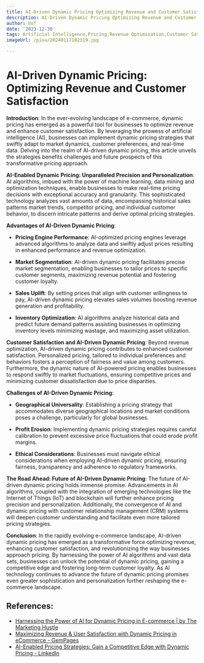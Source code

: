 ```yaml
---
title: AI-Driven Dynamic Pricing Optimizing Revenue and Customer Satisfaction
description: AI-Driven Dynamic Pricing Optimizing Revenue and Customer Satisfaction
author: Usf
date: '2023-12-30'
tags: Artificial Intelligence,Pricing,Revenue Optimization,Customer Satisfaction
imageUrl: /pixa/20240117102319.jpg

---
```

#  AI-Driven Dynamic Pricing: Optimizing Revenue and Customer Satisfaction

**Introduction**:
In the ever-evolving landscape of e-commerce, dynamic pricing has emerged as a powerful tool for businesses to optimize revenue and enhance customer satisfaction. By leveraging the prowess of artificial intelligence (AI), businesses can implement dynamic pricing strategies that swiftly adapt to market  dynamics, customer preferences, and  real-time data. Delving into the realm of AI-driven dynamic pricing, this article unveils  the strategies benefits challenges  and future prospects  of this  transformative pricing approach.

**AI-Enabled Dynamic Pricing: Unparalleled  Precision and Personalization**:
AI algorithms, imbued with the  power of machine learning, data mining and  optimization techniques, enable businesses to  make real-time pricing decisions with exceptional accuracy and granularity. This  sophisticated  technology analyzes vast amounts of data, encompassing historical sales patterns market trends, competitor pricing, and individual customer  behavior,  to  discern intricate patterns and derive optimal pricing strategies.

**Advantages of AI-Driven  Dynamic Pricing**:
* **Pricing Engine Performance**:  AI-optimized pricing engines leverage advanced  algorithms to analyze data and swiftly adjust prices resulting  in enhanced performance and revenue optimization.

* **Market Segmentation**: AI-driven dynamic pricing  facilitates precise  market segmentation, enabling businesses to tailor  prices to specific customer segments, maximizing revenue  potential  and fostering  customer loyalty.

* **Sales Uplift**: By setting  prices  that align with customer willingness to pay, AI-driven dynamic pricing elevates sales  volumes  boosting revenue generation and profitability.

* **Inventory Optimization**: AI algorithms  analyze historical data and  predict future demand patterns assisting businesses in optimizing inventory levels minimizing wastage, and maximizing asset utilization.

**Customer Satisfaction  and  AI-Driven Dynamic Pricing**:
Beyond revenue optimization,  AI-driven dynamic pricing contributes to enhanced customer satisfaction. Personalized pricing, tailored to individual  preferences and behaviors fosters a perception of fairness and value among customers. Furthermore, the dynamic nature of AI-powered pricing enables businesses to respond swiftly to market  fluctuations, ensuring competitive prices and minimizing customer dissatisfaction due to price disparities.

**Challenges of AI-Driven Dynamic Pricing**:
* **Geographical Universality**: Establishing a pricing strategy that accommodates diverse geographical locations and market conditions poses a challenge, particularly for global businesses.

* **Profit Erosion**:  Implementing dynamic pricing strategies requires careful calibration to prevent excessive price fluctuations that could erode profit margins.

* **Ethical Considerations**: Businesses must navigate ethical considerations when employing AI-driven dynamic pricing, ensuring fairness, transparency and adherence to regulatory frameworks.

**The Road Ahead: Future of AI-Driven Dynamic Pricing**:
The future of AI-driven dynamic pricing holds immense promise. Advancements in AI algorithms, coupled with the integration of emerging technologies like the Internet of Things (IoT) and blockchain will further enhance pricing precision and personalization. Additionally, the convergence of AI and dynamic pricing with  customer relationship management  (CRM) systems will deepen customer understanding and facilitate even more  tailored pricing strategies.

**Conclusion**:
In  the rapidly evolving e-commerce landscape, AI-driven dynamic pricing  has  emerged as a transformative force optimizing revenue,  enhancing customer satisfaction, and revolutionizing the way businesses approach pricing. By harnessing the power of  AI algorithms and vast data  sets, businesses can unlock the potential of dynamic pricing, gaining a competitive edge and fostering long-term customer  loyalty. As AI technology continues to advance the future of dynamic pricing promises even greater  sophistication and personalization further reshaping the  e-commerce landscape.

## References:
- [Harnessing the Power of AI for Dynamic Pricing in E-commerce | by The Marketing Hustle](https://medium.com/@dplayer/harnessing-the-power-of-ai-for-dynamic-pricing-in-e-commerce-30ebd73da133)
- [Maximizing Revenue & User Satisfaction with Dynamic Pricing in eCommerce - GemPages](https://gempages.net/blogs/shopify/dynamic-pricing-ecommerce)
- [AI-Enabled Pricing Strategies: Gain a Competitive Edge with Dynamic Pricing - LinkedIn](https://www.linkedin.com/pulse/ai-enabled-pricing-strategies-gain-competitive-edge-dynamic-vaibhav-k)
